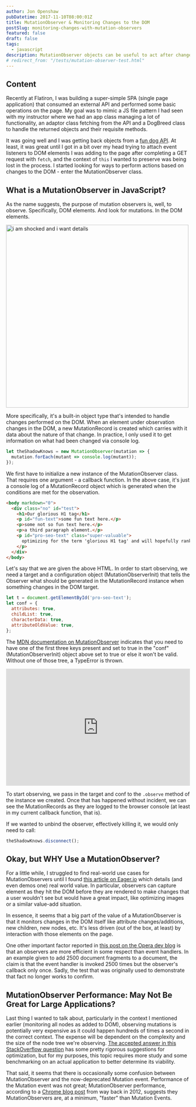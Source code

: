 ```yaml
---
author: Jon Openshaw
pubDatetime: 2017-11-10T08:00:01Z
title: MutationObserver & Monitoring Changes to the DOM
postSlug: monitoring-changes-with-mutation-observers
featured: false
draft: false
tags:
  - javascript
description: MutationObserver objects can be useful to act after changes are made to the DOM.
# redirect_from: "/tests/mutation-observer-test.html"
---
```


## Content

Recently at Flatiron, I was building a super-simple SPA (single page application) that consumed an external API and performed some basic operations on the page. My goal was to mimic a JS file pattern I had seen with my instructor where we had an app class managing a lot of functionality, an adaptor class fetching from the API and a DogBreed class to handle the returned objects and their requisite methods.

It was going well and I was getting back objects from a [fun dog API](https://dog.ceo/dog-api/). At least, it was great until I got in a bit over my head trying to attach event listeners to DOM elements I was adding to the page after completing a GET request with `fetch`, and the context of `this` I wanted to preserve was being lost in the process. I started looking for ways to perform actions based on changes to the DOM - enter the MutationObserver class.

## What is a MutationObserver in JavaScript?

As the name suggests, the purpose of mutation observers is, well, to observe. Specifically, DOM elements. And look for mutations. In the DOM elements.

<img
  src="https://i.pinimg.com/originals/87/6a/2c/876a2cf1cb3ad7547429f031ad493f17.jpg"
  alt="i am shocked and i want details"
  width="500"
/>

More specifically, it's a built-in object type that's intended to handle changes performed on the DOM. When an element under observation changes in the DOM, a new MutationRecord is created which carries with it data about the nature of that change. In practice, I only used it to get information on what had been changed via console log.

```js
let theShadowKnows = new MutationObserver(mutation => {
  mutation.forEach(mutant => console.log(mutant));
});
```

We first have to initialize a new instance of the MutationObserver class. That requires one argument - a callback function. In the above case, it's just a console log of a MutationRecord object which is generated when the conditions are met for the observation.

```html
<body markdown="0">
  <div class="no" id="test">
    <h1>Our glorious H1 tag</h1>
    <p id="fun-text">some fun text here.</p>
    <p>some not so fun text here.</p>
    <p>a third paragraph element.</p>
    <p id="pro-seo-text" class="super-valuable">
      optimizing for the term 'glorious H1 tag' and will hopefully rank by 2019.
    </p>
  </div>
</body>
```

Let's say that we are given the above HTML. In order to start observing, we need a target and a configuration object (MutationObserverInit) that tells the Observer what should be generated in the MutationRecord instance when something changes in the DOM target.

```js
let t = document.getElementById('pro-seo-text');
let conf = {
  attributes: true,
  childList: true,
  characterData: true,
  attributeOldValue: true,
};
```

The [MDN documentation on MutationObserver](https://developer.mozilla.org/en-US/docs/Web/API/MutationObserver#MutationObserverInit#MutationObserverInit) indicates that you need to have one of the first three keys present and set to true in the "conf" (MutationObserverInit) object above set to true or else it won't be valid. Without one of those tree, a TypeError is thrown.

<iframe
  src="https://www.youtube.com/embed/pC6QUerHk6o"
  frameborder="0"
  allowfullscreen
  width="100%"
  height="320"
></iframe>

To start observing, we pass in the target and conf to the `.observe` method of the instance we created. Once that has happened without incident, we can see the MutationRecords as they are logged to the browser console (at least in my current callback function, that is).

If we wanted to unbind the observer, effectively killing it, we would only need to call:

```js
theShadowKnows.disconnect();
```

## Okay, but WHY Use a MutationObserver?

For a little while, I struggled to find real-world use cases for MutationObservers until I found [this article on Eager.io](https://eager.io/blog/three-real-world-use-cases-for-mutation-observer/) which details (and even demos one) real world value. In particular, observers can capture element as they hit the DOM before they are rendered to make changes that a user wouldn't see but would have a great impact, like optimizing images or a similar value-add situation.

In essence, it seems that a big part of the value of a MutationObserver is that it monitors changes in the DOM itself like attribute changes/additions, new children, new nodes, etc. It's less driven (out of the box, at least) by interaction with those elements on the page.

One other important factor reported in [this post on the Opera dev blog](https://dev.opera.com/articles/mutation-observers-tutorial/) is that an observers are more efficient in some respect than event handlers. In an example given to add 2500 document fragments to a document, the claim is that the event handler is invoked 2500 times but the observer's callback only once. Sadly, the test that was originally used to demonstrate that fact no longer works to confirm.

## MutationObserver Performance: May Not Be Great for Large Applications?

Last thing I wanted to talk about, particularly in the context I mentioned earlier (monitoring all nodes as added to DOM), observing mutations is potentially very expensive as it could happen hundreds of times a second in the correct context. The expense will be dependent on the complexity and the size of the node tree we're observing. [The accepted answer in this StackOverflow question](https://stackoverflow.com/questions/31659567/performance-of-mutationobserver-to-detect-nodes-in-entire-dom/39332340) has some pretty rigorous suggestions for optimization, but for my purposes, this topic requires more study and some benchmarking on an actual application to better determine its viability.

That said, it seems that there is occasionally some confusion between MutationObserver and the now-deprecated Mutation event. Performance of the Mutation event was not great; MutationObserver performance, according to a [Chrome blog post](https://developer.chrome.com/blog/detect-dom-changes-with-mutation-observers) from way back in 2012, suggests they MutationObservers are, at a minimum, "faster" than Mutation Events.
